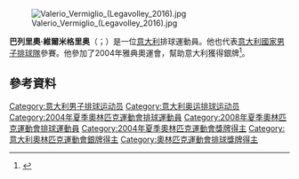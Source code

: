 [[File:Valerio_Vermiglio_(Legavolley_2016).jpg|thumb]]

'''巴列里奧·維爾米格里奥'''（{{lang-it|Valerio Vermiglio}}；{{bd|1976年|3月1日}}）是一位[[意大利|意大利]]排球運動員。他也代表[[意大利國家男子排球隊|意大利國家男子排球隊]]參賽。他參加了2004年雅典奧運會，幫助意大利獲得銀牌<ref name=sref>{{cite web|title=Olympics|url=http://www.sports-reference.com/olympics/athletes/ve/valerio-vermiglio-1.html|publisher=sports-reference|accessdate=21 June 2012|archive-date=2012-12-16|archive-url=https://web.archive.org/web/20121216035213/http://www.sports-reference.com/olympics/athletes/ve/valerio-vermiglio-1.html|dead-url=yes}}</ref>。

==參考資料==
{{Reflist}}
{{DEFAULTSORT:Vermiglio, Valerio}}
[[Category:意大利男子排球运动员|Category:意大利男子排球运动员]]
[[Category:意大利奥运排球运动员|Category:意大利奥运排球运动员]]
[[Category:2004年夏季奧林匹克運動會排球運動員|Category:2004年夏季奧林匹克運動會排球運動員]]
[[Category:2008年夏季奧林匹克運動會排球運動員|Category:2008年夏季奧林匹克運動會排球運動員]]
[[Category:2004年夏季奧林匹克運動會獎牌得主|Category:2004年夏季奧林匹克運動會獎牌得主]]
[[Category:意大利奧林匹克運動會銀牌得主|Category:意大利奧林匹克運動會銀牌得主]]
[[Category:奧林匹克運動會排球獎牌得主|Category:奧林匹克運動會排球獎牌得主]]

{{Sport-bio-stub}}